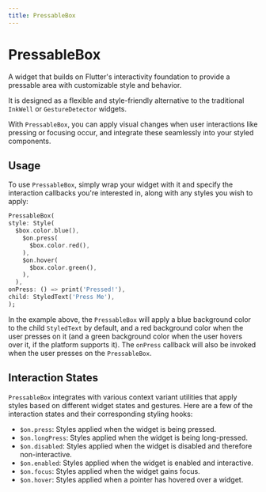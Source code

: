 ```yaml
---
title: PressableBox
---
```


# PressableBox

A widget that builds on Flutter's interactivity foundation to provide a pressable area with customizable style and behavior.

It is designed as a flexible and style-friendly alternative to the traditional `InkWell` or `GestureDetector` widgets.

With `PressableBox`, you can apply visual changes when user interactions like pressing or focusing occur, and integrate these seamlessly into your styled components.

## Usage

To use `PressableBox`, simply wrap your widget with it and specify the interaction callbacks you're interested in, along with any styles you wish to apply:

```dart
PressableBox(
style: Style(
  $box.color.blue(),
    $on.press(
      $box.color.red(),
    ),
    $on.hover(
      $box.color.green(),
    ),
  ),
onPress: () => print('Pressed!'),
child: StyledText('Press Me'),
);
```

In the example above, the `PressableBox` will apply a blue background color to the child `StyledText` by default, and a red background color when the user presses on it (and a green background color when the user hovers over it, if the platform supports it). The `onPress` callback will also be invoked when the user presses on the `PressableBox`.

## Interaction States

`PressableBox` integrates with various context variant utilities that apply styles based on different widget states and gestures. Here are a few of the interaction states and their corresponding styling hooks:

- `$on.press`: Styles applied when the widget is being pressed.
- `$on.longPress`: Styles applied when the widget is being long-pressed.
- `$on.disabled`: Styles applied when the widget is disabled and therefore non-interactive.
- `$on.enabled`: Styles applied when the widget is enabled and interactive.
- `$on.focus`: Styles applied when the widget gains focus.
- `$on.hover`: Styles applied when a pointer has hovered over a widget.
